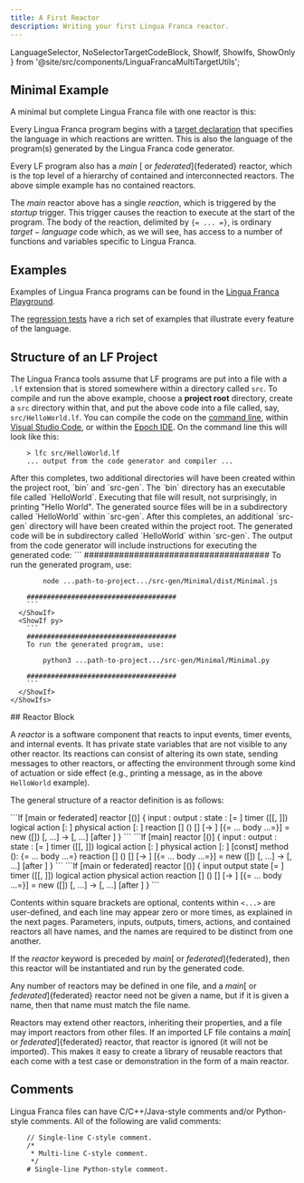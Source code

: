 ```yaml
---
title: A First Reactor
description: Writing your first Lingua Franca reactor.
---
```


  LanguageSelector,
  NoSelectorTargetCodeBlock,
  ShowIf, ShowIfs, ShowOnly
} from '@site/src/components/LinguaFrancaMultiTargetUtils';

<LanguageSelector c cpp py rs ts />

## Minimal Example

A minimal but complete Lingua Franca file with one reactor is this:


<NoSelectorTargetCodeBlock c={C_HelloWorld} cpp={Cpp_HelloWorld} py={Py_HelloWorld} rs={Rs_HelloWorld} ts={TS_HelloWorld} lf />

Every Lingua Franca program begins with a [target declaration](<../reference/Target Declaration.mdx>) that specifies the language in which reactions are written. This is also the language of the program(s) generated by the Lingua Franca code generator.

Every LF program also has a $main$ \[ or $federated$\]\{federated\} reactor, which is the top level of a hierarchy of contained and interconnected reactors. The above simple example has no contained reactors.

The $main$ reactor above has a single $reaction$, which is triggered by the $startup$ trigger. This trigger causes the reaction to execute at the start of the program. The body of the reaction, delimited by `{= ... =}`, is ordinary $target-language$ code which, as we will see, has access to a number of functions and variables specific to Lingua Franca.

## Examples

Examples of Lingua Franca programs can be found in the [Lingua Franca Playground](https://github.com/lf-lang/playground-lingua-franca/tree/main).

The [regression tests](https://github.com/lf-lang/lingua-franca/tree/master/test/) have a rich set of examples that illustrate every feature of the language.

## Structure of an LF Project

The Lingua Franca tools assume that LF programs are put into a file with a `.lf` extension that is stored somewhere within a directory called `src`. To compile and run the above example, choose a **project root** directory, create a `src` directory within that, and put the above code into a file called, say, `src/HelloWorld.lf`. You can compile the code on the [command line](<../tools/Command Line Tools.mdx>), within [Visual Studio Code](<../tools/Code Extension.mdx>), or within the [Epoch IDE](<../tools/Epoch IDE.mdx>). On the command line this will look like this:

```
    > lfc src/HelloWorld.lf
    ... output from the code generator and compiler ...
```

<ShowIfs>
  <ShowIf c cpp rs>
    After this completes, two additional directories will have been created within
    the project root, `bin` and `src-gen`. The `bin` directory has an
    executable file called `HelloWorld`. Executing that file will result, not
    surprisingly, in printing "Hello World". The generated source files will be
    in a subdirectory called `HelloWorld` within `src-gen`.
  </ShowIf>
  <ShowIf ts py>
    After this completes, an additional `src-gen` directory will have been created within the project root. The generated code will be in subdirectory called `HelloWorld` within `src-gen`. The output from the code generator will include instructions for executing the generated code:
    <ShowIfs>
      <ShowIf ts>
        ```
        #####################################
        To run the generated program, use:

            node ...path-to-project.../src-gen/Minimal/dist/Minimal.js

        #####################################
        ```
      </ShowIf>
      <ShowIf py>
        ```
        #####################################
        To run the generated program, use:

            python3 ...path-to-project.../src-gen/Minimal/Minimal.py

        #####################################
        ```
      </ShowIf>
    </ShowIfs>
  </ShowIf>
</ShowIfs>
## Reactor Block

A $reactor$ is a software component that reacts to input events, timer events, and internal events. It has private state variables that are not visible to any other reactor. Its reactions can consist of altering its own state, sending messages to other reactors, or affecting the environment through some kind of actuation or side effect (e.g., printing a message, as in the above `HelloWorld` example).

The general structure of a reactor definition is as follows:

<ShowIfs>
  <ShowIf c ts>
    ```lf
    [main or federated] reactor <class-name> [(<parameters>)] {
        input <name>: <type>
        output <name>: <type>
        state <name>: <type> [= <value>]
        timer <name>([<offset>[, <period>]])
        logical action <name>[: <type>]
        physical action <name>[: <type>]
        reaction [<name>] (<triggers>) [<uses>] [-> <effects>] [{= ... body ...=}]
        <instance-name> = new <class-name>([<parameter-assignments>])
        <port-name> [, ...] -> <port-name> [, ...] [after <delay>]
    }
    ```
  </ShowIf>
  <ShowIf cpp rs>
    ```lf
    [main] reactor <class-name> [(<parameters>)] {
        input <name>: <type>
        output <name>: <type>
        state <name>: <type> [= <value>]
        timer <name>([<offset>[, <period>]])
        logical action <name>[: <type>]
        physical action <name>[: <type>]
        [const] method <name>(<parameters>):<type> {= ... body ...=}
        reaction [<name>] (<triggers>) [<uses>] [-> <effects>] [{= ... body ...=}]
        <instance-name> = new <class-name>([<parameter-assignments>])
        <port-name> [, ...] -> <port-name> [, ...] [after <delay>]
    }
    ```
  </ShowIf>
  <ShowIf py>
    ```lf
    [main or federated] reactor <class-name> [(<parameters>)] {
        input <name>
        output <name>
        state <name> [= <value>]
        timer <name>([<offset>[, <period>]])
        logical action <name>
        physical action <name>
        reaction [<name>] (<triggers>) [<uses>] [-> <effects>] [{= ... body ...=}]
        <instance-name> = new <class-name>([<parameter-assignments>])
        <port-name> [, ...] -> <port-name> [, ...] [after <delay>]
    }
    ```
  </ShowIf>
</ShowIfs>

Contents within square brackets are optional, contents within `<...>` are user-defined, and each line may appear zero or more times, as explained in the next pages. Parameters, inputs, outputs, timers, actions, and contained reactors all have names, and the names are required to be distinct from one another.

If the $reactor$ keyword is preceded by $main$\[ or $federated$\]\{federated\}, then this reactor will be instantiated and run by the generated code.

Any number of reactors may be defined in one file, and a $main$\[ or $federated$\]\{federated\} reactor need not be given a name, but if it is given a name, then that name must match the file name.

Reactors may extend other reactors, inheriting their properties, and a file may import reactors from other files. If an imported LF file contains a $main$\[ or $federated$\]\{federated\} reactor, that reactor is ignored (it will not be imported). This makes it easy to create a library of reusable reactors that each come with a test case or demonstration in the form of a main reactor.

## Comments

Lingua Franca files can have C/C++/Java-style comments and/or Python-style comments. All of the following are valid comments:

```
    // Single-line C-style comment.
    /*
     * Multi-line C-style comment.
     */
    # Single-line Python-style comment.
```
